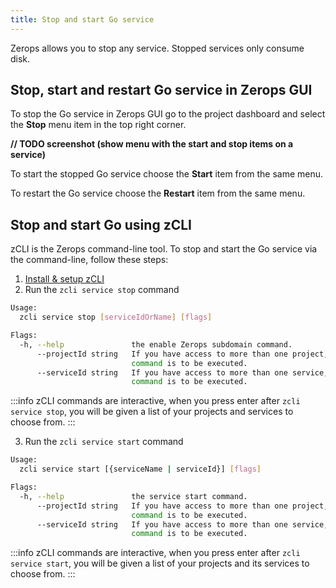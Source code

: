 ```yaml
---
title: Stop and start Go service
---
```


Zerops allows you to stop any service. Stopped services only consume disk.

## Stop, start and restart Go service in Zerops GUI

To stop the Go service in Zerops GUI go to the project dashboard and select the **Stop** menu item in the top right corner.

**// TODO screenshot (show menu with the start and stop items on a service)**

To start the stopped Go service choose the **Start** item from the same menu.

To restart the Go service choose the **Restart** item from the same menu.

## Stop and start Go using zCLI

zCLI is the Zerops command-line tool. To stop and start the Go service via the command-line, follow these steps:

1. [Install & setup zCLI](/references/cli)
2. Run the `zcli service stop` command

```sh
Usage:
  zcli service stop [serviceIdOrName] [flags]

Flags:
  -h, --help               the enable Zerops subdomain command.
      --projectId string   If you have access to more than one project, you must specify the project ID for which the
                           command is to be executed.
      --serviceId string   If you have access to more than one service, you must specify the service ID for which the
                           command is to be executed.
```

:::info
zCLI commands are interactive, when you press enter after `zcli service stop`, you will be given a list of your projects and services to choose from.
:::

3. Run the `zcli service start` command

```sh
Usage:
  zcli service start [{serviceName | serviceId}] [flags]

Flags:
  -h, --help               the service start command.
      --projectId string   If you have access to more than one project, you must specify the project ID for which the
                           command is to be executed.
      --serviceId string   If you have access to more than one service, you must specify the service ID for which the
                           command is to be executed.
```

:::info
zCLI commands are interactive, when you press enter after `zcli service start`, you will be given a list of your projects and its services to choose from.
:::
